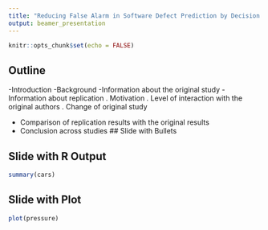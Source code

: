 ```yaml
---
title: "Reducing False Alarm in Software Defect Prediction by Decision Threshold Optimization"
output: beamer_presentation
---
```


```r
knitr::opts_chunk$set(echo = FALSE)
```

## Outline

-Introduction
-Background
-Information about the original study
-Information about replication
   . Motivation
   . Level of interaction with the original authors
   . Change of original study

- Comparison of replication results with the original results
- Conclusion across studies 
## Slide with Bullets




## Slide with R Output

```r
summary(cars)
```

## Slide with Plot

```r
plot(pressure)
```

